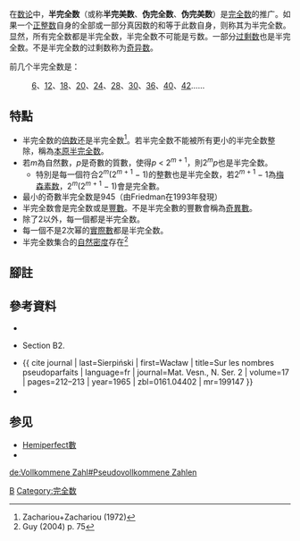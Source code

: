 {{Expand|time=2013-02-14T04:41:22+00:00 }}
{{NoteTA|G1=Math}}
在[[数论|数论]]中，'''半完全数'''（或称'''半完美数'''、'''伪完全数'''、'''伪完美数'''）是[[完全数|完全数]]的推广。如果一个[[正整数|正整数]]自身的全部或一部分真因数的和等于此数自身，则称其为半完全数。显然，所有完全数都是半完全数，半完全数不可能是亏数。一部分[[过剩数|过剩数]]也是半完全数。不是半完全数的过剩数称为[[奇異數_(數論)|奇异数]]。

前几个半完全数是：
:[[6|6]]、[[12|12]]、[[18|18]]、[[20|20]]、[[24|24]]、[[28|28]]、[[30|30]]、[[36|36]]、[[40|40]]、[[42|42]]……{{oeis|A005835}}

== 特點 ==
* 半完全数的[[倍数|倍数]]还是半完全数<ref name=ZZ>Zachariou+Zachariou (1972)</ref>。若半完全数不能被所有更小的半完全数整除，稱為[[本原半完全数|本原半完全数]]。
* 若''m''為自然數，''p''是奇數的質數，使得''p'' < 2<sup>''m'' + 1</sup>，則2<sup>''m''</sup>''p''也是半完全数。
** 特別是每一個符合2<sup>''m''</sup>(2<sup>''m'' + 1</sup> − 1)的整數也是半完全数，若2<sup>''m'' + 1</sup> − 1為[[梅森素数|梅森素数]]，2<sup>''m''</sup>(2<sup>''m'' + 1</sup> − 1)會是完全數。
* 最小的奇數半完全数是945（由Friedman在1993年發現）
* 半完全数會是完全数或是[[豐數|豐數]]。不是半完全數的豐數會稱為[[奇異數_(數論)|奇異數]]。 
* 除了2以外，每一個{{le|本原偽完全數|primary pseudoperfect number}}都是半完全数。 
* 每一個不是2次幂的[[實際數|實際數]]都是半完全数。
* 半完全数集合的[[自然密度|自然密度]]存在<ref name=G75>Guy (2004) p. 75</ref>

==腳註==
{{reflist}}
==參考資料==
* {{cite journal
 |title        = Sums of divisors and Egyptian fractions
 |last         = Friedman
 |first        = Charles N.
 |journal      = Journal of Number Theory
 |year         = 1993
 |volume       = 44
 |pages        = 328–339
 |url          = http://dell5.ma.utexas.edu/users/friedman/divisors.ps
 |mr           = 1233293
 |zbl          = 0781.11015
 |doi          = 10.1006/jnth.1993.1057
 |issue        = 3
 |url-status   = yes
 |archive-url  = https://web.archive.org/web/20120210165648/http://dell5.ma.utexas.edu/users/friedman/divisors.ps
 |archive-date = 2012-02-10
 |access-date  = 2020-12-31
}}
* {{cite book|last=Guy | first=Richard K. |title=Unsolved Problems in Number Theory|publisher=Springer-Verlag|date=2004|isbn=0-387-20860-7|oclc=54611248 | zbl=1058.11001}} Section B2.
* {{ cite journal | last=Sierpiński | first=Wacław | title=Sur les nombres pseudoparfaits | language=fr | journal=Mat. Vesn., N. Ser. 2 | volume=17 | pages=212–213 | year=1965 | zbl=0161.04402 | mr=199147 }}
* {{cite journal | zbl=0266.10012 | mr=360455 | last1=Zachariou | first1=Andreas | last2=Zachariou | first2=Eleni | title=Perfect, semiperfect and Ore numbers | journal=Bull. Soc. Math. Grèce, n. Ser. | volume=13 | pages=12–22 | year=1972 }}

==参见==
*[[Hemiperfect數|Hemiperfect數]]
*{{le|Erdős–Nicolas數|Erdős–Nicolas number}}

{{Divisor classes navbox}}
[[Category:整数数列|B]]
[[Category:完全数|Category:完全数]]

[[de:Vollkommene_Zahl#Pseudovollkommene_Zahlen|de:Vollkommene Zahl#Pseudovollkommene Zahlen]]